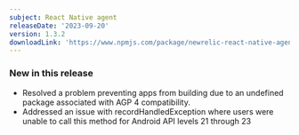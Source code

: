 ```yaml
---
subject: React Native agent
releaseDate: '2023-09-20'
version: 1.3.2
downloadLink: 'https://www.npmjs.com/package/newrelic-react-native-agent/v/1.3.2'
---
```


### New in this release

* Resolved a problem preventing apps from building due to an undefined package associated with AGP 4 compatibility.
* Addressed an issue with recordHandledException where users were unable to call this method for Android API levels 21 through 23
